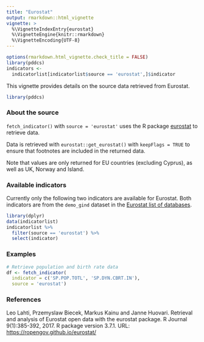 ```yaml
---
title: "Eurostat"
output: rmarkdown::html_vignette
vignette: >
  %\VignetteIndexEntry{eurostat}
  %\VignetteEngine{knitr::rmarkdown}
  %\VignetteEncoding{UTF-8}
---
```


```r
options(rmarkdown.html_vignette.check_title = FALSE)
library(pddcs)
indicators <-
  indicatorlist[indicatorlist$source == 'eurostat',]$indicator
```

This vignette provides details on the source data retrieved from Eurostat.

```r
library(pddcs)
```

### About the source

`fetch_indicator()` with `source = 'eurostat'` uses the R package [eurostat](https://ropengov.github.io/eurostat/index.html) to retrieve data.

Data is retrieved with `eurostat::get_eurostat()` with `keepFlags = TRUE` to ensure that footnotes are included in the returned data. 

Note that values are only returned for EU countries (excluding Cyprus), as well as UK, Norway and Island.

### Available indicators

Currently only the following two indicators are available for Eurostat. Both indicators are from the `demo_gind` dataset in the [Eurostat list of databases](https://ec.europa.eu/eurostat/web/main/data/database).

```r
library(dplyr)
data(indicatorlist)
indicatorlist %>% 
  filter(source == 'eurostat') %>% 
  select(indicator)
```

### Examples

```r
# Retrieve population and birth rate data
df <- fetch_indicator(
  indicator = c('SP.POP.TOTL', 'SP.DYN.CBRT.IN'),
  source = 'eurostat')
```

### References

Leo Lahti, Przemyslaw Biecek, Markus Kainu and Janne Huovari. Retrieval and analysis of Eurostat open data with the eurostat package. R Journal 9(1):385-392, 2017. R package version 3.7.1. URL: <https://ropengov.github.io/eurostat/>
